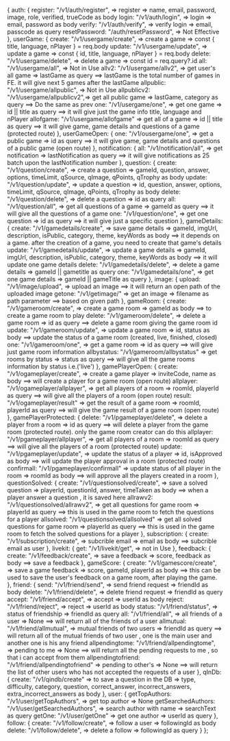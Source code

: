 {
  auth: {
    register: "/v1/auth/register",  => register     => name, email, password, image, role, verified, trueCode as body
    login: "/v1/auth/login",        => login        => email, password as body
    verify: "/v1/auth/verify",      => verify login => email, passcode as query
    resetPassword: "/auth/resetPassword",           => Not Effective
  },
  userGame: {
    create: "/v1/usergame/create",          => create a game        => const { title, language, nPlayer } = req.body
    update: "/v1/usergame/update",          => update a game        => const { id, title, language, nPlayer } = req.body
    delete: "/v1/usergame/delete",          => delete a game        => const id = req.query?.id
    all: "/v1/usergame/all",                => Not in Use
    allv2: "/v1/usergame/allv2",            => get user's all game  => lastGame as query                    ==> lastGame is the total number of games in FE. it will give next 5 games after the lastGame
    allpublic: "/v1/usergame/allpublic",    => Not in Use
    allpublicv2: "/v1/usergame/allpublicv2",=> get all public game  => lastGame, category as query          ==> Do the same as prev
    one: "/v1/usergame/one",                => get one game         => id || title as query                 ==> it will give just the game info title, language and nPlayer
    allofgame: "/v1/usergame/allofgame"     => get all of a game    => id || title as query                 ==> it will give game, game details and questions of a game (protected route)
  },
  userGameOpen: {
    one: "/v1/ousergame/one",               => get a public game    => id as query                          ==> it will give game, game details and questions of a public game (open route)
  },
  notification: {
    all: "/v1/notification/all",            => get notification     => lastNotification as query            ==> it will give notifications as 25 batch upon the lastNotification number
  },
  question: {
    create: "/v1/question/create",          => create a question    => gameId, question, answer, options, timeLimit, qSource, qImage, qPoints, qTrophy as body
    update: "/v1/question/update",          => update a question    => id, question, answer, options, timeLimit, qSource, qImage, qPoints, qTrophy as body
    delete: "/v1/question/delete",          => delete a question    => id as query
    all: "/v1/question/all",                => get all questions of a game => gameId as query               ==> it will give all the questions of a game
    one: "/v1/question/one",                => get one question     => id as query                          ==> it will give just a specific question
  },
  gameDetails: {
    create: "/v1/gamedetails/create",       => save game details    => gameId, imgUrl, description, isPublic, category, theme, keyWords as body     ==> it depends on a game. after the creation of a game, you need to create that game's details
    update: "/v1/gamedetails/update",       => update a game details => gameId, imgUrl, description, isPublic, category, theme, keyWords as body    ==> it will update one game details
    delete: "/v1/gamedetails/delete",       => delete a game details => gameId || gametitle as query
    one: "/v1/gamedetails/one",             =>  get one game details => gameId || gameTitle as query
  },
  image: {
    upload: "/v1/image/upload",             => upload an image      ==> it will return an open path of the uploaded image
    getone: "/v1/getimage/"                 => get an image         => filename as path parameter         ==> based on given path
  },
  gameRoom: {
    create: "/v1/gameroom/create",          => create a game room   => gameId as body                   ==> to create a game room to play
    delete: "/v1/gameroom/delete",          => delete a game room   => id as query                      ==> delete a game room giving the game room id
    update: "/v1/gameroom/update",          => update a game room   => id, status as body               ==> update the status of a game room (created, live, finished, closed)
    one: "/v1/gameroom/one",                => get a game room      => id as query                      ==> will give just game room information
    allbystatus: "/v1/gameroom/allbystatus" => get rooms by status  => status as query                  ==> will give all the game rooms information by status i.e.('live')
  },
  gamePlayerOpen: {
    create: "/v1/ogameplayer/create",       => create a game player => inviteCode, name as body         ==> will create a player for a game room (open route)
    allplayer: "/v1/ogameplayer/allplayer", => get all players of a room => roomId, playerId as query   ==> will give all the players of a room (open route)
    result: "/v1/ogameplayer/result"        => get the result of a game room   => roomId, playerId as query     ==> will give the game result of a game room (open route)
  },
  gamePlayerProtected: {
    delete: "/v1/pgameplayer/delete",       => delete a player from a room  => id as query              ==> will delete a player from the game room (protected route). only the game room creator can do this
    allplayer: "/v1/pgameplayer/allplayer", => get all players of a room    => roomId as query          ==> will give all the players of a room (protected route)
    update: "/v1/pgameplayer/update",       => update the status of a player    => id, isApproved as body  ==> will update the player approval in a room (protected route)
    confirmall: "/v1/pgameplayer/confirmall" => update status of all player in the room                 => roomId as body  ==> will approve all the players created in a room
  },
  questionSolved: {
    create: "/v1/questionsolved/create",    => save a solved question  => playerId, questionId, answer, timeTaken as body  ==> when a player answer a question , it is saved here
    allrawv2: "/v1/questionsolved/allrawv2",    => get all questions for game room => playerId as query ==> this is used in the game room to fetch the questions for a player
    allsolved: "/v1/questionsolved/allsolved"   => get all solved questions for game room => playerId as query  ==> this is used in the game room to fetch the solved questions for a player
  },
  subscription: {
    create: "/v1/subscription/create",      => subcrible email      => email as body        ==> subcrible email as user
  },
  livekit: {
    get: "/v1/livekit/get",                 => not in Use
  },
  feedback: {
    create: "/v1/feedback/create",          => save a feedback      => score, feedback as body  ==> save a feedback
  },
  gameScore: {
    create: "/v1/gamescore/create",         => save a game feedback => score, gameId, playerId as body  ==> this can be used to save the user's feedback on a game room, after playing the game.
  },
  friend: {
    send: "/v1/friend/send",            =>  send friend request     => friendId as body
    delete: "/v1/friend/delete",        =>  delete friend request   => friendId as query
    accept: "/v1/friend/accept",        =>  accept                  => userId as body
    reject: "/v1/friend/reject",        => reject                   => userId as body
    status: "/v1/friend/status",        => status of friendship     =>  friendId as query
    all: "/v1/friend/all",              => all friends of a user    => None                     ==> will return all of the friends of a user
    allmutual: "/v1/friend/allmutual",  =>  mutual friends of two users => friendId as query    ==> will return all of the mutual friends of two user , one is the main user and another one is his any friend
    allpendingtome: "/v1/friend/allpendingtome",    => pending to me    => None                 ==> will return all the pending requests to me , so that i can accept from them
    allpendingtofriend: "/v1/friend/allpendingtofriend" => pending to other's   => None         ==> will return the list of other users who has not accepted the requests of a user
  },
  qInDb: {
    create: "/v1/qindb/create"          => to save a question in the DB     => type, difficulty, category, question, correct_answer, incorrect_answers, extra_incorrect_answers as body
  },
  user: {
    getTopAuthors: "/v1/user/getTopAuthors",    => get top author           => None
    getSearchedAuthors: "/v1/user/getSearchedAuthors",  => search author with name  => searchText as query
    getOne: "/v1/user/getOne"                   => get one author           => userId as query
  },
  follow: {
    create: "/v1/follow/create",        => follow a user                    => followingId as body
    delete: "/v1/follow/delete",        => delete a follow                  => followingId as query
  }
};
